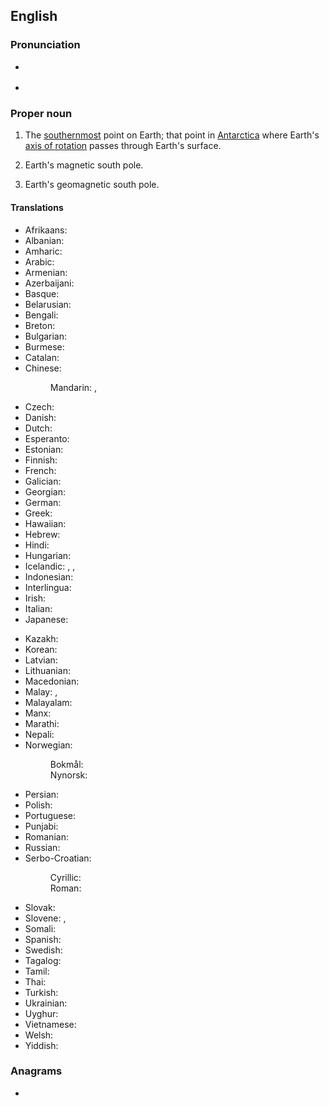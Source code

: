 {{also|south pole|south-pole}}
==English==
{{wikipedia}}

===Pronunciation===
* {{a|UK}} {{IPA|en|/ˌsaʊθ ˈpəʊl/}}
* {{a|US}} {{IPA|en|/ˌsaʊθ ˈpoʊl/}}

===Proper noun===
{{en-proper noun|head=[[south|South]] [[pole|Pole]]}}

# {{lb|en|geography}} The [[southernmost]] point on Earth; that point in [[Antarctica]] where Earth's [[axis of rotation]] passes through Earth's surface.
# {{lb|en|geography}} Earth's magnetic south pole.
# {{lb|en|geography}} Earth's geomagnetic south pole.

====Translations====
{{trans-top|the southernmost point on Earth}}
* Afrikaans: {{t|af|Suidpool}}
* Albanian: {{t|sq|Poli i Jugut}}
* Amharic: {{t|am|ደቡብ ዋልታ}}
* Arabic: {{t|ar|اَلْقُطْب اَلْجَنُوبِيّ|m}}
* Armenian: {{t|hy|Հարավային բևեռ}}
* Azerbaijani: {{t|az|cənub qütbü}}
* Basque: {{t|eu|hegoburua}}
* Belarusian: {{t|be|Паўднё́вы по́люс|m}}
* Bengali: {{t|bn|দক্ষিণ মেরু}}
* Breton: {{t|br|pennahel ar Su|m}}
* Bulgarian: {{t|bg|Ю́жен по́люс|m}}
* Burmese: {{t|my|တောင်ဝင်ရိုးစွန်း}}
* Catalan: {{t|ca|pol Sud|m}}
* Chinese:
*: Mandarin: {{t+|cmn|南極|sc=Hani}}, {{t+|cmn|南极|tr=nánjí|sc=Hani}}
* Czech: {{t|cs|jižní pól|m}}
* Danish: {{t|da|sydpolen|c}}
* Dutch: {{t+|nl|Zuidpool|m}}
* Esperanto: {{t|eo|Suda poluso}}
* Estonian: {{t|et|lõunapoolus}}
* Finnish: {{t+|fi|etelänapa}}
* French: {{t+|fr|pôle Sud|m}}
* Galician: {{t|gl|Polo Sur|m}}
* Georgian: {{t|ka|სამხრეთი პოლუსი}}
* German: {{t+|de|Südpol|m}}
* Greek: {{t+|el|Νότιος Πόλος|m}}
* Hawaiian: {{t|haw|Wēlau Hema}}
* Hebrew: {{t|he|הקוטב הדרומי|m|tr=hákotev hadromí}}
* Hindi: {{t|hi|दक्षिणी ध्रुव}}
* Hungarian: {{t+|hu|Déli-sark}}
* Icelandic: {{t+|is|suðurheimskaut|n}}, {{t|is|suðurskaut|n}}, {{t+|is|suðurpóll|m}}
* Indonesian: {{t|id|Kutub Selatan}}
* Interlingua: {{t|ia|polo sud}}
* Irish: {{t|ga|Mol Theas}}
* Italian: {{t|it|polo sud|m}}
* Japanese: {{t+|ja|南極|tr=なんきょく, nankyoku|sc=Jpan}}
{{trans-mid}}
* Kazakh: {{t|kk|Оңтүстік полюс}}
* Korean: {{t+|ko|남극점}}
* Latvian: {{t|lv|Dienvidpols|m}}
* Lithuanian: {{t|lt|Pietų ašigalis|m}}
* Macedonian: {{t|mk|Јужен пол|m}}
* Malay: {{t|ms|Kutub Janubi}}, {{t|ms|Kutub Selatan}}
* Malayalam: {{t+|ml|ദക്ഷിണധ്രുവം}}
* Manx: {{t|gv|Ard y Jiass|m}}
* Marathi: {{t|mr|दक्षिण ध्रुव}}
* Nepali: {{t|ne|दक्षिणी ध्रुव}}
* Norwegian:
*: Bokmål: {{t|nb|Sydpolen|m}}
*: Nynorsk: {{t|nn|Sørpolen|m}}
* Persian: {{t|fa|قطب جنوب|tr=qotb jonub}}
* Polish: {{t|pl|[[biegun]] [[południowy]]|m}}
* Portuguese: {{t|pt|Polo Sul|m}}
* Punjabi: {{t|pa|ਦੱਖਣੀ ਧਰੁਵ}}
* Romanian: {{t|ro|Polul Sud|m}}
* Russian: {{t+|ru|Ю́жный по́люс|m}}
* Serbo-Croatian: 
*: Cyrillic: {{t|sh|Јужни пол|m}}
*: Roman: {{t|sh|Južni pol|m}}
* Slovak: {{t|sk|južný pól|m}}
* Slovene: {{t|sl|Južni tečaj|m}}, {{t|sl|Južni pol|m}}
* Somali: {{t|so|Cirifka Koonfur}}
* Spanish: {{t|es|polo Sur|m}}
* Swedish: {{t+|sv|sydpolen|c}}
* Tagalog: {{t|tl|timugang taluktok}}
* Tamil: {{t|ta|தென் துருவம்}}
* Thai: {{t|th|ขั้วโลกใต้|tr=kûua-lôok-dtâai}}
* Turkish: {{t+|tr|Güney Kutbu}}
* Ukrainian: {{t|uk|Півде́нний по́люс|m}}
* Uyghur: {{t|ug|جەنۇبىي قۇتۇپ}}
* Vietnamese: {{t|vi|Nam Cực}}
* Welsh: {{t+|cy|Pegwn y De|m}}
* Yiddish: {{t|yi|דרום פאלוס|m}}
{{trans-bottom}}

===Anagrams===
* {{anagrams|en|a=ehloopstu|spouthole}}

{{topics|en|Antarctica}}